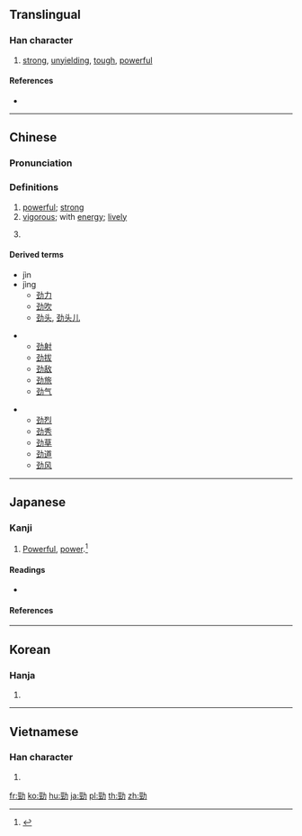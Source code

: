{{also|劲}}
==Translingual==

===Han character===
{{Han char|rn=19|rad=力|as=07|sn=9|four=14127|canj=MMKS|ids=⿰巠力}}

# [[strong]], [[unyielding]], [[tough]], [[powerful]]

====References====
* {{Han ref|kx=0147.250|dkj=02349|dj=0332.060|hdz=10371.040|uh=52C1|ud=21185|bh=AB6C|bd=43884}}

----

==Chinese==
{{zh-forms|s=劲}}

===Pronunciation===
{{zh-pron
|m=jìn,jìng,er=y
|c=ging3,ging6
|h=pfs=
|md=
|mn=kèng/kēng
|w=
|mc=y
|oc=y
|cat=
}}
{{attention|zh|pronunciation section needs to be split}}

===Definitions===
{{zh-hanzi}}

# [[powerful]]; [[strong]]
# [[vigorous]]; with [[energy]]; [[lively]]
# {{rfdef|zh}} {{zh-mw|m:股}}

====Derived terms====
{{der-top3}}
* jìn
* jìng
** [[劲力]]
** [[劲吹]]
** [[劲头]], [[劲头儿]]
{{der-mid3}}
** [[劲射]]
** [[劲拔]]
** [[劲敌]]
** [[劲旅]]
** [[劲气]]
{{der-mid3}}
** [[劲烈]]
** [[劲秀]]
** [[劲草]]
** [[劲道]]
** [[劲风]]
{{der-bottom}}

----

==Japanese==

===Kanji===
{{ja-kanji|grade=|rs=力07}}

# [[powerful|Powerful]], [[power]].<ref name="gakken">{{cite-book|year=2002|author=Akiyasu Tōdō [''et al.'']|title=漢字源|ISBN=978-4053008893|passage=勁 劤}}</ref>

====Readings====
* {{ja-readings|on=[[けい]] (kei)|kun=[[つよい]] (tsuyoi)}}

====References====
<references/>

----

==Korean==

===Hanja===
{{ko-hanja|hangeul=경|rv=gyeong|mr=kyŏng}}

# {{defn|lang=ko|sort=力07}}

----

==Vietnamese==

===Han character===
{{vi-hantu|[[kính]], [[cứng]], [[cánh]], [[kình]]|rs=力07}}

# {{defn|lang=vi|sort=力07}}

[[fr:勁]]
[[ko:勁]]
[[hu:勁]]
[[ja:勁]]
[[pl:勁]]
[[th:勁]]
[[zh:勁]]